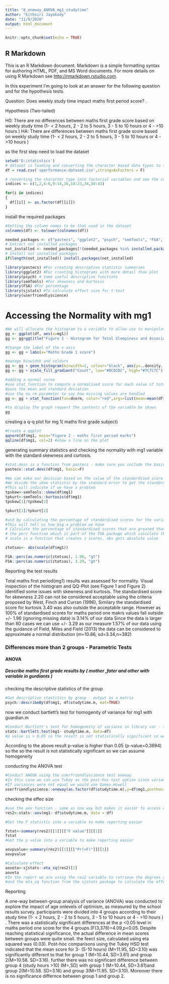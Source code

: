 ---
title: "8_oneway_ANOVA_mg1_studytime"
author: "kithsiri Jayakody"
date: "11/9/2020"
output: html_document
---

```{r setup, include=FALSE}
knitr::opts_chunk$set(echo = TRUE)
```

## R Markdown

This is an R Markdown document. Markdown is a simple formatting syntax for authoring HTML, PDF, and MS Word documents. For more details on using R Markdown see <http://rmarkdown.rstudio.com>.

In this experiment I'm going to look at an answer for the following question and for the hypothesis tests.

Question:
Does weekly study time impact maths first period score?
.

Hypothesis (Two-tailed)

H0: There are no differences between maths first grade score  based on weekly study time (1-  < 2 hours, 2 - 2 to 5 hours, 3 - 5 to 10 hours or 4 - >10 hours )
HA: There are  differences between maths first grade score  based on weekly study time (1-  < 2 hours, 2 - 2 to 5 hours, 3 - 5 to 10 hours or 4 - >10 hours )


as the first step need to load the dataset


```{r}

setwd('D:/statistics')
# dataset is loading and converting the character based data types to factors
df = read.csv('sperformance-dataset.csv',stringsAsFactors = F)

# converting the character type into factorial variables and see the conversion
indices <- c(1,2,4:6,9:14,16,18:23,34,38:43)

for(i in indices)
{
  df[[i]] <- as.factor(df[[i]])
}

```

install the required packages

```{r}

#Setting the column names to be that used in the dataset
colnames(df) <- tolower(colnames(df))

needed_packages <- c("pastecs", "ggplot2", "psych", "semTools", "FSA", "sjstats", "userfriendlyscience")                      
# Extract not installed packages
not_installed <- needed_packages[!(needed_packages %in% installed.packages()[ , "Package"])]    
# Install not installed packages
if(length(not_installed)) install.packages(not_installed) 

library(pastecs) #For creating descriptive statistic summaries
library(ggplot2) #For creating histograms with more detail than plot
library(psych) # Some useful descriptive functions
library(semTools) #For skewness and kurtosis
library(FSA) #For percentage
library(sjstats) #To calculate effect size for t-test
library(userfriendlyscience)

```
# Accessing the Normality with mg1

```{r}
#We will allocate the histogram to a variable to allow use to manipulate it
gg <- ggplot(df, aes(x=mg1))
gg <- gg+ggtitle("Figure 1 - Histogram for Total Sleepiness and Associated Sensation Scale Scores")

#Change the label of the x axis
gg <- gg + labs(x="Maths Grade 1 score")

#manage binwidth and colours
gg <- gg + geom_histogram(binwidth=2, colour="black", aes(y=..density.., fill=..count..))
gg <- gg + scale_fill_gradient("Count", low="#DCDCDC", high="#7C7C7C")

#adding a normal curve
#use stat_function to compute a normalised score for each value of totsas
#pass the mean and standard deviation
#use the na.rm parameter to say how missing values are handled
gg <- gg + stat_function(fun=dnorm, color="red",args=list(mean=mean(df$mg1, na.rm=TRUE), sd=sd(df$mg1, na.rm=TRUE)))

#to display the graph request the contents of the variable be shown
gg

```

creating a q-q plot for mg 1( maths first grade subject)

```{r}
#Create a qqplot
qqnorm(df$mg1, main="Figure 2 - maths first period marks")
qqline(df$mg1, col=2) #show a line on the plot
```
generating summary statistics and checking the normality with mg1 variable with the standard skewness and curtosis.

```{r}

#stat.desc is a function from pastecs - make sure you include the basic switch=F to ensure you don't get scienfitic notation
pastecs::stat.desc(df$mg1, basic=F)

#We can make our decision based on the value of the standardised score for skew and kurtosis
#We divide the skew statistic by the standard error to get the standardised score
#This will indicate if we have a problem
tpskew<-semTools::skew(df$mg1)
tpkurt<-semTools::kurtosis(df$mg1)
tpskew[1]/tpskew[2]

tpkurt[1]/tpkurt[2]

#and by calculating the percentage of standardised scores for the variable itself that are outside our acceptable range
#This will tell us how big a problem we have
# Calculate the percentage of standardised scores that are greated than 1.96
# the perc function which is part of the FSA package which calculate the percentage that are within a range - you can look for greater than "gt", greater than or equal "geq", "gt", less than or equal "leq",  or less than "lt"),
# scale is a function that creates z scores, abs gets absolute value

ztotsas<- abs(scale(df$mg1))

FSA::perc(as.numeric(ztotsas), 1.96, "gt")
FSA::perc(as.numeric(ztotsas), 3.29, "gt")

```

Reporting the test results

Total maths first period(mg1) results was assessed for normality. Visual inspection of the histogram and QQ-Plot (see Figure 1 and Figure 2) identified some issues with skewness and kurtosis. The standardised score for skewness 2.20  can not be considered acceptable using the criteria proposed by West, Finch and Curran (1996), Similary the standardised score for kurtosis 3.40 was also outside the acceptable range. However as 100% of standardised scores for maths period one makrs  values fall outside +/- 1.96 (ignoring missing data) is 3.14% of our data Since the data is larger than 80 cases we can use +/- 3.29 as our measure 1.57% of our data  using the guidance of Field, Miles and Field (2013) the data can be considered to approximate a normal distribution (m=10.86, sd=3.34,n=382)

### Differences more than 2 groups - Parametric Tests
#### ANOVA
##### Describe maths first grade results by  ( mother ,fater and other with variable in gurdiants )

checking the descriptive statistics of the group

```{r}
#Get descriptive stastitics by group - output as a matrix
psych::describeBy(df$mg1, df$studytime.m, mat=TRUE)
```

now we conduct  bartlett's test for homogenity of variance for mg1 with guardian.m

```{r}
#Conduct Bartlett's test for homogeneity of variance in library car - the null hypothesis is that variances in groups are equal so to assume homogeneity we would expect probability to not be statistically significant.
stats::bartlett.test(mg1~ studytime.m, data=df)
#p value is > 0.05 so the result is not statistically significant so we can assume homogeneity
```
According to the above result p-value is higher than 0.05 (p-value=0.3694) so the so the result is not statistically significant so we can assume homogeneity

conducting the ANOVA test

```{r}
#Conduct ANOVA using the userfriendlyscience test oneway
#In this case we can use Tukey as the post-hoc test option since variances in the groups are equal
#If variances were not equal we would use Games-Howell
userfriendlyscience::oneway(as.factor(df$studytime.m),y=df$mg1,posthoc='Tukey')

```
checking the effec size

```{r}
#use the aov function - same as one way but makes it easier to access values for reporting
res2<-stats::aov(mg1~ df$studytime.m, data = df)

#Get the F statistic into a variable to make reporting easier

fstat<-summary(res2)[[1]][["F value"]][[1]]
fstat
#Get the p value into a variable to make reporting easier

aovpvalue<-summary(res2)[[1]][["Pr(>F)"]][[1]]
aovpvalue

#Calculate effect
aoveta<-sjstats::eta_sq(res2)[2]
aoveta              
#In the report we are using the res2 variable to retrieve the degrees of freedom
#and the eta_sq function from the sjstats package to calculate the effect
```
Reporting

A one-way between-group analysis of variance (ANOVA) was conducted to explore the impact of age onlevels of optimism, as measured by the school results survey. participants were divided into 4 groups according to their study time (1-  < 2 hours, 2 - 2 to 5 hours, 3 - 5 to 10 hours or 4 - >10 hours ) . There was a statistically significant differences at the p <0.05 level in maths period one score for the 4 groups.(F(3,378)=4.09,p<0.05. Despite reaching statistical significance, the actual difference in mean scores between groups were quite small. the feect size, calculated using eta squared was (0.03). Post-hoc comparisons using the Tukey HSD test indicated that the mean score for 3- (5-10 hours) (M=11.95, SD=3.10) was significantly different to that 
for group 1 (M=10.44, SD=3.61) and group 2(M=10.58. SD=3.16). further there was no significant difference between group 4 (study hours >10) (M=,SD) with group 1 (M=10.44, SD=3.61)and group 2(M=10.58. SD=3.16) and group 3(M=11.95. SD=3.10). Moreover there is no significance differnce between group 1 and group 2.
